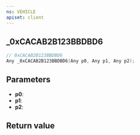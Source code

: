 ```yaml
---
ns: VEHICLE
apiset: client
---
```

## _0xCACAB2B123BBDBD6

```c
// 0xCACAB2B123BBDBD6
Any _0xCACAB2B123BBDBD6(Any p0, Any p1, Any p2);
```


## Parameters
* **p0**:
* **p1**:
* **p2**:

## Return value